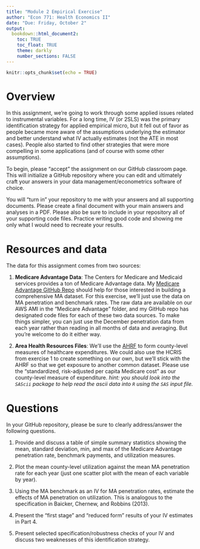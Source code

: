 ```yaml
---
title: "Module 2 Empirical Exercise"
author: "Econ 771: Health Economics II"
date: "Due: Friday, October 2"
output: 
  bookdown::html_document2:
    toc: TRUE
    toc_float: TRUE
    theme: darkly
    number_sections: FALSE
---
```


```r
knitr::opts_chunk$set(echo = TRUE)
```

# Overview
In this assignment, we're going to work through some applied issues related to instrumental variables. For a long time, IV (or 2SLS) was the primary identification strategy for applied empirical micro, but it fell out of favor as people became more aware of the assumptions underlying the estimator and better understand what IV actually estimates (not the ATE in most cases). People also started to find other strategies that were more compelling in some applications (and of course with some other assumptions).

To begin, please "accept" the assignment on our GitHub classroom page. This will initialize a GitHub repository where you can edit and ultimately craft your answers in your data management/econometrics software of choice.  

You will "turn in" your repository to me with your answers and all supporting documents. Please create a final document with your main answers and analyses in a PDF. Please also be sure to include in your repository all of your supporting code files. Practice writing good code and showing me only what I would need to recreate your results.


# Resources and data
The data for this assignment comes from two sources:

1. **Medicare Advantage Data**: The Centers for Medicare and Medicaid services provides a ton of Medicare Advantage data. My [Medicare Advantage GitHub Repo](https://github.com/imccart/Medicare-Advantage) should help for those interested in building a comprehensive MA dataset. For this exercise, we'll just use the data on MA penetration and benchmark rates. The raw data are available on our AWS AMI in the "Medicare Advantage" folder, and my GitHub repo has designated code files for each of these two data sources. To make things simpler, you can just use the December penetration data from each year rather than reading in all months of data and averaging. But you're welcome to do it either way.

2. **Area Health Resources Files**: We'll use the [AHRF](https://data.hrsa.gov/topics/health-workforce/ahrf) to form county-level measures of healthcare expenditures. We could also use the HCRIS from exercise 1 to create something on our own, but we'll stick with the AHRF so that we get exposure to another common dataset. Please use the "standardized, risk-adjusted per capita Medicare cost" as our county-level measure of expenditure. *hint: you should look into the `SAScii` package to help read the ascii data into `R` using the `SAS` input file.*


# Questions
In your GitHub repository, please be sure to clearly address/answer the following questions.

1. Provide and discuss a table of simple summary statistics showing the mean, standard deviation, min, and max of the Medicare Advantage penetration rate, benchmark payments, and utilization measures. 

2. Plot the mean county-level utilization against the mean MA penetration rate for each year (just one scatter plot with the mean of each variable by year). 

3. Using the MA benchmark as an IV for MA penetration rates, estimate the effects of MA penetration on utilization. This is analogous to the specification in Baicker, Chernew, and Robbins (2013).

4. Present the "first stage" and "reduced form" results of your IV estimates in Part 4.

5. Present selected specification/robustness checks of your IV and discuss two weaknesses of this identification strategy.

